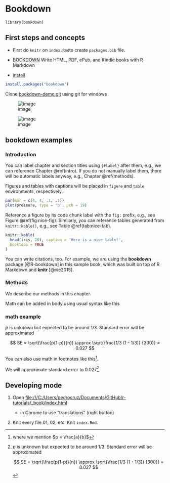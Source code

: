 # Bookdown {#Bookdown}

```
library(bookdown)
```

## First steps and concepts


* First do `knitr` on `index.Rmd`to create `packages.bib` file.

* [BOOKDOWN](https://bookdown.org/) Write HTML, PDF, ePub, and Kindle books with R Markdown

* [install](https://bookdown.org/yihui/bookdown/get-started.html)

```r
install.packages("bookdown")
```

Clone [bookdown-demo.git](https://github.com/rstudio/bookdown-demo.git) using git for windows

![image](img/235646222-0ca6b4c0-3afe-4313-9fd6-a8c3c40bf264.png)


![image](img/235645534-614e69e1-5d50-45f2-a539-eb7286b18b00.png)




## bookdown examples





### Introduction 

You can label chapter and section titles using `{#label}` after them, e.g., we can reference Chapter \@ref(intro). If you do not manually label them, there will be automatic labels anyway, e.g., Chapter \@ref(methods).

Figures and tables with captions will be placed in `figure` and `table` environments, respectively.

```r
par(mar = c(4, 4, .1, .1))
plot(pressure, type = 'b', pch = 19)
```

Reference a figure by its code chunk label with the `fig:` prefix, e.g., see Figure \@ref(fig:nice-fig). Similarly, you can reference tables generated from `knitr::kable()`, e.g., see Table \@ref(tab:nice-tab).

```r
knitr::kable(
  head(iris, 20), caption = 'Here is a nice table!',
  booktabs = TRUE
)
```

You can write citations, too. For example, we are using the **bookdown** package [@R-bookdown] in this sample book, which was built on top of R Markdown and **knitr** [@xie2015].




### Methods

We describe our methods in this chapter.

Math can be added in body using usual syntax like this 

### math example

$p$ is unknown but expected to be around 1/3. Standard error will be approximated

$$
SE = \sqrt(\frac{p(1-p)}{n}) \approx \sqrt{\frac{1/3 (1 - 1/3)} {300}} = 0.027
$$

You can also use math in footnotes like this^[where we mention $p = \frac{a}{b}$].

We will approximate standard error to 0.027[^longnote]

[^longnote]: $p$ is unknown but expected to be around 1/3. Standard error will be approximated

    $$
    SE = \sqrt(\frac{p(1-p)}{n}) \approx \sqrt{\frac{1/3 (1 - 1/3)} {300}} = 0.027
    $$




## Developing mode

1. Open <file:///C:/Users/pedrocruz/Documents/GitHub/r-tutorials/_book/index.html> 

    * in Chrome to use "translations" (right button)

2. Knit every file 01, 02, etc. Knit `index.Rmd`.



